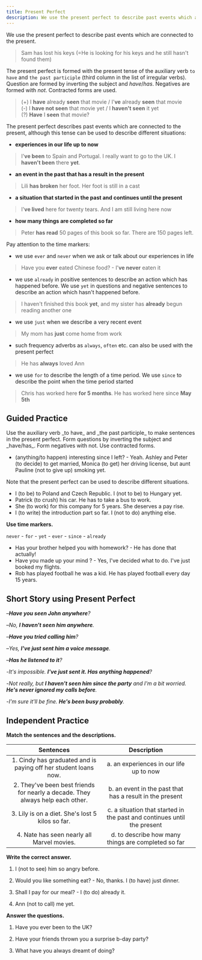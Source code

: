 ```yaml
---
title: Present Perfect
description: We use the present perfect to describe past events which are connected to the present.
---
```


We use the present perfect to describe past events which are connected to the present.

> Sam has lost his keys (=He is looking for his keys and he still hasn't found them)

The present perfect is formed with the present tense of the auxiliary verb `to have` and `the past participle` (third column in the list of irregular verbs). Question are formed by inverting the subject and _have_/_has_. Negatives are formed with _not_. Contracted forms are used.

> (+) I **have** already **seen** that movie / I'**ve** already **seen** that movie  
> (-) I **have not seen** that movie yet / I **haven't seen** it yet  
> (?) **Have** I **seen** that movie?

The present perfect describes past events which are connected to the present, although this tense can be used to describe different situations:

- **experiences in our life up to now**

> I'**ve been** to Spain and Portugal. I really want to go to the UK. I **haven't been** there **yet**.

- **an event in the past that has a result in the present**

> Lili **has broken** her foot. Her foot is still in a cast

- **a situation that started in the past and continues until the present**

> I'**ve lived** here for twenty tears. And I am still living here now

- **how many things are completed so far**

> Peter **has read** 50 pages of this book so far. There are 150 pages left.

Pay attention to the time markers:

- we use `ever` and `never` when we ask or talk about our experiences in life

> Have you **ever** eated Chinese food? - I'**ve never** eaten it

- we use `already` in positive sentences to describe an action which has happened before. We use `yet` in questions and negative sentences to describe an action which hasn't happened before.

> I haven't finished this book **yet**, and my sister has **already** begun reading another one

- we use `just` when we describe a very recent event

> My mom has **just** come home from work

- such frequency adverbs as `always`, `often` etc. can also be used with the present perfect

> He has **always** loved Ann

- we use `for` to describe the length of a time period. We use `since` to describe the point when the time period started

> Chris has worked here **for 5 months**. He has worked here since **May 5th**

## Guided Practice

<Callout mt={8}>
  Use the auxiliary verb _to have_ and _the past participle_ to make sentences in the
  present perfect. Form questions by inverting the subject and _have/has_. Form negatives
  with not. Use contracted forms.
</Callout>

- (anything/to happen) interesting since I left? - Yeah. Ashley and Peter (to decide) to get married, Monica (to get) her driving license, but aunt Pauline (not to give up) smoking yet. <Tooltip content="Has anything interesting happened since I left? - Yeah. Ashley and Peter have decided to get married, Monica has got her driving license, but aunt Pauline hasn't given up smoking yet." />

<Callout>
  Note that the present perfect can be used to describe different situations.
</Callout>

- I (to be) to Poland and Czech Republic. I (not to be) to Hungary yet. <Tooltip content="I've been to Poland and Czech Republic. I haven't been to Hungary yet." />
- Patrick (to crush) his car. He has to take a bus to work. <Tooltip content="Patrick has crushed his car. He has to take a bus to work." />
- She (to work) for this company for 5 years. She deserves a pay rise. <Tooltip content="She's worked for this company for 5 years. She deserves a pay rise." />
- I (to write) the introduction part so far. I (not to do) anything else. <Tooltip content="I've written the introduction part so far. I haven't done anything else" />

**Use time markers.**

`never` - `for` - `yet` - `ever` - `since` - `already`

- Has your brother <Blank /> helped you with homework? - He has <Blank /> done that actually! <Tooltip content="ever, never" />
- Have you made up your mind <Blank /> ? - Yes, I've <Blank /> decided what to do. I've just booked my flights. <Tooltip content="yet, already" />
- Rob has played football <Blank /> he was a kid. He has played football every day <Blank /> 15 years. <Tooltip content="since, for" />

## Short Story using Present Perfect

–_**Have you seen John anywhere**?_

–_No, **I haven't seen him anywhere**._

–_**Have you tried calling him**?_

–_Yes, **I've just sent him a voice message**._

–_**Has he listened to it**?_

-_It's impossible. **I've just sent it. Has anything happened**?_

-_Not really, but **I haven't seen him since the party** and I'm a bit worried. **He's never ignored my calls before**._

-_I'm sure it'll be fine. **He's been busy probably**._

## Independent Practice

**Match the sentences and the descriptions.**

|                                   Sentences                                    |                               Description                               |                            |
| :----------------------------------------------------------------------------: | :---------------------------------------------------------------------: | :------------------------: |
|        1. Cindy has graduated and is paying off her student loans now.         |                 a. an experiences in our life up to now                 | <Tooltip content="1, b" /> |
| 2. They've been best friends for nearly a decade. They always help each other. |        b. an event in the past that has a result in the present         | <Tooltip content="2, c" /> |
|                3. Lily is on a diet. She's lost 5 kilos so far.                | c. a situation that started in the past and continues until the present | <Tooltip content="3, d" /> |
|                   4. Nate has seen nearly all Marvel movies.                   |           d. to describe how many things are completed so far           | <Tooltip content="4, a" /> |

**Write the correct answer.**

1. I (not to see) him so angry before. <Tooltip content="I've never seen him so angry before" />

2. Would you like something eat? - No, thanks. I (to have) just dinner. <Tooltip content="No, thanks. I've just had dinner" />

3. Shall I pay for our meal? - I (to do) already it. <Tooltip content="I've already done it." />

4. Ann (not to call) me yet. <Tooltip content="Ann hasn't called me yet." />

**Answer the questions.**

1. Have you ever been to the UK? <Tooltip content="No, I've never been to the UK." />

2. Have your friends thrown you a surprise b-day party? <Tooltip content="Yes, my friends have thrown me a surprise b-day party once" />

3. What have you always dreamt of doing? <Tooltip content="I've always dreamt of climbing Mt. Everest" />
